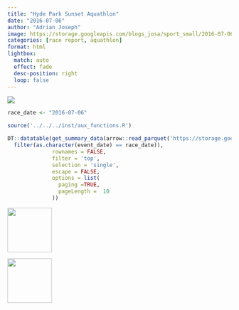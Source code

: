 ```yaml
---
title: "Hyde Park Sunset Aquathlon"
date: "2016-07-06"
author: "Adrian Joseph"
image: https://storage.googleapis.com/blogs_josa/sport_small/2016-07-06_HYDE_PARK_SUNSET_AQUATHLON/img/00.png
categories: [race report, aquathlon]
format: html
lightbox:
  match: auto
  effect: fade
  desc-position: right
  loop: false
---
```

![](https://storage.googleapis.com/blogs_josa/sport_small/2016-07-06_HYDE_PARK_SUNSET_AQUATHLON/img/00.png)

```r
race_date <- "2016-07-06"

source('../../../inst/aux_functions.R')

DT::datatable(get_summary_data(arrow::read_parquet('https://storage.googleapis.com/blogs_josa/sport/parquets/main_dataset.parquet') |>
  filter(as.character(event_date) == race_date)),
              rownames = FALSE,
              filter = 'top',
              selection = 'single',
              escape = FALSE,
              options = list(
                paging =TRUE,
                pageLength =  10
              ))
```




::: {layout-ncol=4}
![](https://storage.googleapis.com/blogs_josa/sport_small/2016-07-06_HYDE_PARK_SUNSET_AQUATHLON/img/00.png){ width="100" group="hi" }

![](https://storage.googleapis.com/blogs_josa/sport_small/2016-07-06_HYDE_PARK_SUNSET_AQUATHLON/img/01.png){ width="100" group="hi" }


:::
